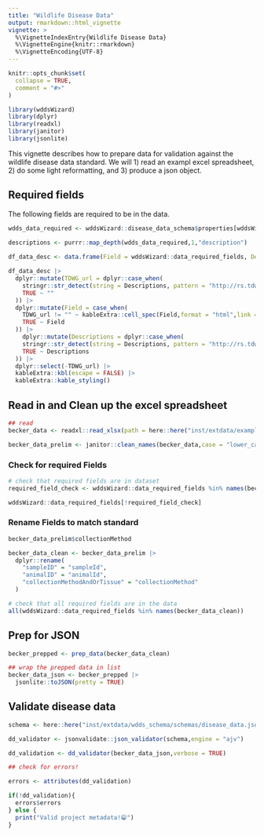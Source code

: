 ```yaml
---
title: "Wildlife Disease Data"
output: rmarkdown::html_vignette
vignette: >
  %\VignetteIndexEntry{Wildlife Disease Data}
  %\VignetteEngine{knitr::rmarkdown}
  %\VignetteEncoding{UTF-8}
---
```




```r
knitr::opts_chunk$set(
  collapse = TRUE,
  comment = "#>"
)
```

```r
library(wddsWizard)
library(dplyr)
library(readxl)
library(janitor)
library(jsonlite)
```

This vignette describes how to prepare data for validation against the wildlife disease data standard. We will 1) read an exampl excel spreadsheet, 2) do some light reformatting, and 3) produce a json object.

## Required fields

The following fields are required to be in the data.

```r

wdds_data_required <- wddsWizard::disease_data_schema$properties[wddsWizard::data_required_fields]

descriptions <- purrr::map_depth(wdds_data_required,1,"description") 
  
df_data_desc <- data.frame(Field = wddsWizard::data_required_fields, Descriptions = unlist(descriptions),row.names = NULL)

df_data_desc |>
  dplyr::mutate(TDWG_url = dplyr::case_when(
    stringr::str_detect(string = Descriptions, pattern = "http://rs.tdwg.org/dwc/terms/") ~ stringr::str_extract(string = Descriptions,pattern = "http://rs.tdwg.org/dwc/terms/.*"),
    TRUE ~ ""
  )) |>
  dplyr::mutate(Field = case_when(
    TDWG_url != "" ~ kableExtra::cell_spec(Field,format = "html",link = TDWG_url),
    TRUE ~ Field
  )) |>
    dplyr::mutate(Descriptions = dplyr::case_when(
    stringr::str_detect(string = Descriptions, pattern = "http://rs.tdwg.org/dwc/terms/") ~ stringr::str_remove(string = Descriptions,pattern = "See http://rs.tdwg.org/dwc/terms/.*"),
    TRUE ~ Descriptions
  )) |>
  dplyr::select(-TDWG_url) |>
  kableExtra::kbl(escape = FALSE) |>
  kableExtra::kable_styling()

```

## Read in and Clean up the excel spreadsheet

```r

## read 
becker_data <- readxl::read_xlsx(path = here::here("inst/extdata/example_data/Becker_demo_dataset.xlsx"))

becker_data_prelim <- janitor::clean_names(becker_data,case = "lower_camel")
```

### Check for required Fields


```r

# check that required fields are in dataset
required_field_check <- wddsWizard::data_required_fields %in% names(becker_data_prelim)

wddsWizard::data_required_fields[!required_field_check]

```
### Rename Fields to match standard

```r
becker_data_prelim$collectionMethod

becker_data_clean <- becker_data_prelim |>
  dplyr::rename(
    "sampleID" = "sampleId",
    "animalID" = "animalId",
    "collectionMethodAndOrTissue" = "collectionMethod"
  )

# check that all required fields are in the data
all(wddsWizard::data_required_fields %in% names(becker_data_clean))

```

## Prep for JSON
```r

becker_prepped <- prep_data(becker_data_clean)

## wrap the prepped data in list
becker_data_json <- becker_prepped |>
  jsonlite::toJSON(pretty = TRUE)

```


## Validate disease data
```r

schema <- here::here("inst/extdata/wdds_schema/schemas/disease_data.json")

dd_validator <- jsonvalidate::json_validator(schema,engine = "ajv")

dd_validation <- dd_validator(becker_data_json,verbose = TRUE)

## check for errors!

errors <- attributes(dd_validation)

if(!dd_validation){
  errors$errors  
} else {
  print("Valid project metadata!😁")
}
```
